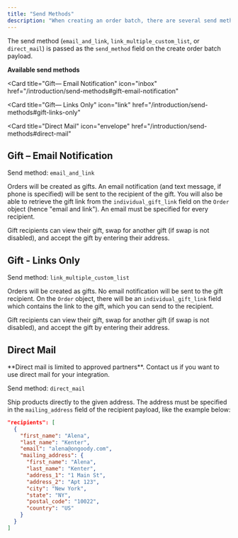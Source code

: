 ```yaml
---
title: "Send Methods"
description: "When creating an order batch, there are several send methods that define the behavior of orders."
---
```


The send method (`email_and_link`, `link_multiple_custom_list`, or `direct_mail`) is passed as the `send_method` field on the create order batch payload.

**Available send methods**

<Card
  title="Gift— Email Notification"
  icon="inbox"
  href="/introduction/send-methods#gift-email-notification"
></Card>
<Card
  title="Gift— Links Only"
  icon="link"
  href="/introduction/send-methods#gift-links-only"
></Card>
<Card
  title="Direct Mail"
  icon="envelope"
  href="/introduction/send-methods#direct-mail"
></Card>

## Gift – Email Notification

Send method: `email_and_link`

Orders will be created as gifts. An email notification (and text message, if phone is specified) will be sent to the recipient of the gift. You will also be able to retrieve the gift link from the `individual_gift_link` field on the `Order` object (hence "email and link"). An email must be specified for every recipient.

Gift recipients can view their gift, swap for another gift (if swap is not disabled), and accept the gift by entering their address.

## Gift - Links Only

Send method: `link_multiple_custom_list`

Orders will be created as gifts. No email notification will be sent to the gift recipient. On the `Order` object, there will be an `individual_gift_link` field which contains the link to the gift, which you can send to the recipient.

Gift recipients can view their gift, swap for another gift (if swap is not disabled), and accept the gift by entering their address.

## Direct Mail

<Note>
  **Direct mail is limited to approved partners**. Contact us if you want to use
  direct mail for your integration.
</Note>

Send method: `direct_mail`

Ship products directly to the given address. The address must be specified in the `mailing_address` field of the recipient payload, like the example below:

```json
"recipients": [
  {
    "first_name": "Alena",
    "last_name": "Kenter",
    "email": "alena@ongoody.com",
    "mailing_address": {
      "first_name": "Alena",
      "last_name": "Kenter",
      "address_1": "1 Main St",
      "address_2": "Apt 123",
      "city": "New York",
      "state": "NY",
      "postal_code": "10022",
      "country": "US"
    }
  }
]
```
